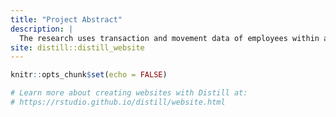 ```yaml
---
title: "Project Abstract"
description: |
  The research uses transaction and movement data of employees within a 2-week timespan between January 5th to January 19th, 2014.  In general, people would only use tables, maps or GIS to deal with the geospatial and transaction data, some professionals may employ coding language, which do not have interactive functions and hard to learn in a short time. Hence, a Shiny application is provided for those people who are interested in geospatial data analysis but have less knowledge in programming. The research will use a case from VAST challenge 2021, we aim to help identify suspicious movements and behaviour in the data as well as demonstrate that this application is easy to learn and can be used in similar cases. 
site: distill::distill_website
---
```


```r
knitr::opts_chunk$set(echo = FALSE)

# Learn more about creating websites with Distill at:
# https://rstudio.github.io/distill/website.html

```

